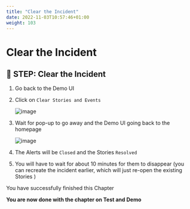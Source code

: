 ```yaml
---
title: "Clear the Incident"
date: 2022-11-03T10:57:46+01:00
weight: 103
---
```


# Clear the Incident

## 🚀 STEP: Clear the Incident



1. Go back to the Demo UI


1. Click on `Clear Stories and Events`

	![image](/images/45_demo_ui_incident.png)

1. Wait for pop-up to go away and the Demo UI going back to the homepage

	![image](/images/47_check.png)

1. The Alerts will be `Closed` and the Stories `Resolved`

1. You will have to wait for about 10 minutes for them to disappear (you can recreate the incident earlier, which will just re-open the existing Stories )



<InlineNotification kind="success"> 

You have successfully finished this Chapter


**You are now done with the chapter on Test and Demo**

</InlineNotification>

